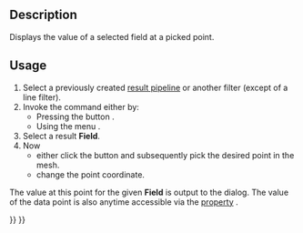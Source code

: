 <languages/>

{{Docnav
|[[FEM_PostFilterLinearizedStresses|Stress linearization plot]]
|[[FEM_PostCreateFunctionPlane|PostCreateFunctionPlane]]
|[[FEM_Workbench|FEM]]
|IconL=FEM_PostFilterLinearizedStresses.svg
|IconR=FEM_PostCreateFunctionPlane.svg
|IconC=Workbench_FEM.svg
}}

{{GuiCommand
|Name=FEM PostFilterDataAtPoint
|MenuLocation=Results → Data at point clip filter
|Workbenches=[[FEM_Workbench|FEM]]
|SeeAlso=[[FEM_PostPipelineFromResult|FEM Result pipeline]], [[FEM_tutorial|FEM tutorial]]
}}

==Description==

Displays the value of a selected field at a picked point.

==Usage==

# Select a previously created [[FEM_PostPipelineFromResult|result pipeline]] or another filter (except of a line filter).
# Invoke the command either by:
#* Pressing the button {{Button|[[Image:FEM_PostFilterDataAtPoint.svg|16px]] '''Data at point clip filter'''}}.
#* Using the menu {{MenuCommand|Results → [[Image:FEM_PostFilterDataAtPoint.svg|16px]] Data at point clip filter}}.
# Select a result '''Field'''.
# Now
#* either click the {{Button|Select Point}} button and subsequently pick the desired point in the mesh.
#* change the point coordinate.

The value at this point for the given '''Field''' is output to the dialog. The value of the data point is also anytime accessible via the [[Property_editor|property]] {{PropertyData|Point Data}}.


{{Docnav
|[[FEM_PostFilterLinearizedStresses|Stress linearization plot]]
|[[FEM_PostCreateFunctionPlane|PostCreateFunctionPlane]]
|[[FEM_Workbench|FEM]]
|IconL=FEM_PostFilterLinearizedStresses.svg
|IconR=FEM_PostCreateFunctionPlane.svg
|IconC=Workbench_FEM.svg
}}

{{FEM Tools navi{{#translation:}}}}
{{Userdocnavi{{#translation:}}}}